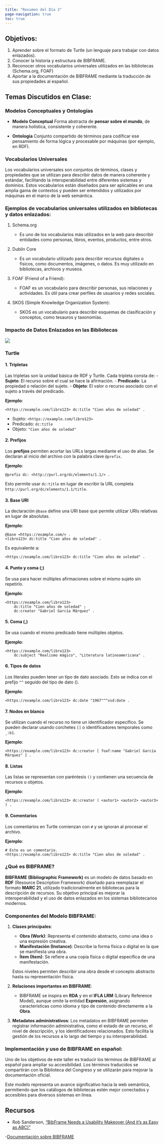 ```yaml
---
title: "Resumen del Día 2"
page-navigation: true
toc: true
---
```


## Objetivos: 

1. Aprender sobre el formato de Turtle (un lenguaje para trabajar con datos enlazados).
2. Conocer la historia y estructura de BIBFRAME.
3. Reconocer otros vocabularios universales utilizados en las bibliotecas (Schema.org, FOAF)
4. Aportar a la documentación de BIBFRAME mediante la traducción de sus propiedades al español. 

## Temas Discutidos en Clase:
   
### Modelos Conceptuales y Ontologías

- **Modelo Conceptual**
Forma abstracta de **pensar sobre el mundo**, de manera holística, consistente y coherente.

- **Ontología**
Conjunto compartido de términos para codificar ese pensamiento
de forma lógica y procesable por máquinas (por ejemplo, en RDF).

### Vocabularios Universales

Los vocabularios universales son conjuntos de términos, clases y propiedades que se utilizan para describir datos de manera coherente y estándar, facilitando la interoperabilidad entre diferentes sistemas y dominios. Estos vocabularios están diseñados para ser aplicables en una amplia gama de contextos y pueden ser entendidos y utilizados por máquinas en el marco de la web semántica.

### Ejemplos de vocabularios universales utilizados en bibliotecas y datos enlazados:

1. Schema.org

   - Es uno de los vocabularios más utilizados en la web para describir entidades como personas, libros, eventos, productos, entre otros.

2. Dublin Core

   - Es un vocabulario utilizado para describir recursos digitales o físicos, como documentos, imágenes, o datos. Es muy utilizado en bibliotecas, archivos y museos.


3. FOAF (Friend of a Friend):

   - FOAF es un vocabulario para describir personas, sus relaciones y actividades. Es útil para crear perfiles de usuarios y redes sociales.

4. SKOS (Simple Knowledge Organization System):

   - SKOS es un vocabulario para describir esquemas de clasificación y conceptos, como tesauros y taxonomías.


### Impacto de Datos Enlazados en las Bibliotecas

![](../02-day/fig/datosabiertosbibliotecas.png)

### Turtle

#### 1. **Tripletas**
Las tripletas son la unidad básica de RDF y Turtle. Cada tripleta consta de:
- **Sujeto**: El recurso sobre el cual se hace la afirmación.
- **Predicado**: La propiedad o relación del sujeto.
- **Objeto**: El valor o recurso asociado con el sujeto a través del predicado.

**Ejemplo**:
```turtle
<https://example.com/libro123> dc:title "Cien años de soledad" .
```
- Sujeto: `<https://example.com/libro123>`
- Predicado: `dc:title`
- Objeto: `"Cien años de soledad"`

#### 2. **Prefijos**
Los **prefijos** permiten acortar las URLs largas mediante el uso de alias. Se declaran al inicio del archivo con la palabra clave `@prefix`.

**Ejemplo**:
```turtle
@prefix dc: <http://purl.org/dc/elements/1.1/> .
```
Esto permite usar `dc:title` en lugar de escribir la URL completa `http://purl.org/dc/elements/1.1/title`.

#### 3. **Base URI**
La declaración `@base` define una URI base que permite utilizar URIs relativas en lugar de absolutas.

**Ejemplo**:
```turtle
@base <https://example.com/> .
<libro123> dc:title "Cien años de soledad" .
```
Es equivalente a:
```turtle
<https://example.com/libro123> dc:title "Cien años de soledad" .
```

#### 4. **Punto y coma (;)**
Se usa para hacer múltiples afirmaciones sobre el mismo sujeto sin repetirlo.

**Ejemplo**:
```turtle
<https://example.com/libro123> 
    dc:title "Cien años de soledad" ;
    dc:creator "Gabriel García Márquez" .
```

#### 5. **Coma (,)** 
Se usa cuando el mismo predicado tiene múltiples objetos.

**Ejemplo**:
```turtle
<https://example.com/libro123> 
    dc:subject "Realismo mágico", "Literatura latinoamericana" .
```

#### 6. **Tipos de datos**
Los literales pueden tener un tipo de dato asociado. Esto se indica con el prefijo `^^` seguido del tipo de dato ().

**Ejemplo**:
```turtle
<https://example.com/libro123> dc:date "1967"^^xsd:date .
```

#### 7. **Nodos en blanco**
Se utilizan cuando el recurso no tiene un identificador específico. Se pueden declarar usando corchetes `[]` o identificadores temporales como `_:b1`.

**Ejemplo**:
```turtle
<https://example.com/libro123> dc:creator [ foaf:name "Gabriel García Márquez" ] .
```

#### 8. **Listas**
Las listas se representan con paréntesis `()` y contienen una secuencia de recursos u objetos.

**Ejemplo**:
```turtle
<https://example.com/libro123> dc:creator ( <autor1> <autor2> <autor3> ) .
```

#### 9. **Comentarios**
Los comentarios en Turtle comienzan con `#` y se ignoran al procesar el archivo.

**Ejemplo**:
```turtle
# Este es un comentario.
<https://example.com/libro123> dc:title "Cien años de soledad" .
```

### ¿Qué es BIBFRAME?

**BIBFRAME (Bibliographic Framework)** es un modelo de datos basado en **RDF** (Resource Description Framework) diseñado para reemplazar el formato **MARC 21**, utilizado tradicionalmente en bibliotecas para la descripción de recursos. Su objetivo principal es mejorar la interoperabilidad y el uso de datos enlazados en los sistemas bibliotecarios modernos.

### Componentes del Modelo BIBFRAME:
1. **Clases principales**:
   - **Obra (Work)**: Representa el contenido abstracto, como una idea o una expresión creativa.
   - **Manifestación (Instance)**: Describe la forma física o digital en la que se manifiesta una obra.
   - **Ítem (Item)**: Se refiere a una copia física o digital específica de una manifestación.
   
   Estos niveles permiten describir una obra desde el concepto abstracto hasta su representación física.

2. **Relaciones importantes en BIBFRAME**:
   - BIBFRAME se inspira en **RDA** y en el **IFLA LRM** (Library Reference Model), aunque omite la entidad **Expresión**, asignando características como idioma y tipo de contenido directamente a la **Obra**.

3. **Metadatos administrativos**:
   Los metadatos en BIBFRAME permiten registrar información administrativa, como el estado de un recurso, el nivel de descripción, y los identificadores relacionados. Esto facilita la gestión de los recursos a lo largo del tiempo y su interoperabilidad.

### Implementación y uso de BIBFRAME en español:

Uno de los objetivos de este taller es traducir los términos de BIBFRAME al español para ampliar su accesibilidad. Los términos traducidos se compartirán con la Biblioteca del Congreso y se utilizarán para mejorar la documentación oficial.

Este modelo representa un avance significativo hacia la web semántica, permitiendo que los catálogos de bibliotecas estén mejor conectados y accesibles para diversos sistemas en línea.



## Recursos

- Rob Sanderson, ["BibFrame Needs a Usability Makeover (And it's as Easy as ABC)"](docs.google.com/presentation/d/1WMgW_vQL1zhU-HMufq9e0mXzWd8gZ6KD/edit?usp=sharing&ouid=105607492939200847376&rtpof=true&sd=true)

-[Documentación sobre BIBFRAME](https://www.loc.gov/bibframe/pdf/marcld-report-11-21-2012.pdf)
